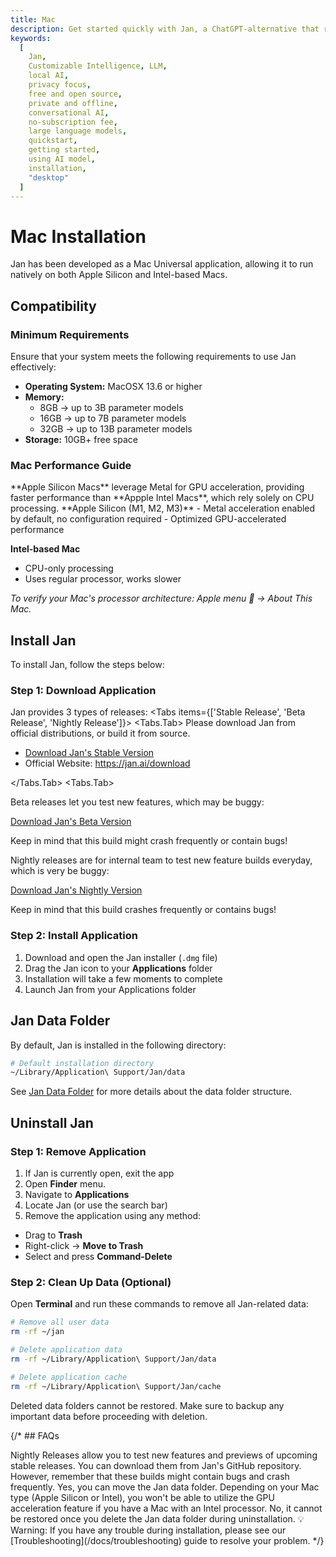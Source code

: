 ```yaml
---
title: Mac
description: Get started quickly with Jan, a ChatGPT-alternative that runs on your own computer, with a local API server. Learn how to install Jan and select an AI model to start chatting.
keywords:
  [
    Jan,
    Customizable Intelligence, LLM,
    local AI,
    privacy focus,
    free and open source,
    private and offline,
    conversational AI,
    no-subscription fee,
    large language models,
    quickstart,
    getting started,
    using AI model,
    installation,
    "desktop"
  ]
---
```





# Mac Installation
Jan has been developed as a Mac Universal application, allowing it to run natively on both Apple Silicon and Intel-based Macs.

## Compatibility
### Minimum Requirements
Ensure that your system meets the following requirements to use Jan effectively:
- **Operating System:** MacOSX 13.6 or higher
- **Memory:**
  - 8GB → up to 3B parameter models
  - 16GB → up to 7B parameter models
  - 32GB → up to 13B parameter models
- **Storage:** 10GB+ free space

### Mac Performance Guide
<Callout type="info">
**Apple Silicon Macs** leverage Metal for GPU acceleration, providing faster performance than **Appple Intel Macs**, which rely solely on CPU processing.
</Callout>
**Apple Silicon (M1, M2, M3)**
- Metal acceleration enabled by default, no configuration required
- Optimized GPU-accelerated performance

**Intel-based Mac**
- CPU-only processing
- Uses regular processor, works slower

_To verify your Mac's processor architecture: Apple menu  → About This Mac._

## Install Jan 

To install Jan, follow the steps below:

<Steps>

### Step 1: Download Application

Jan provides 3 types of releases:
<Tabs items={['Stable Release', 'Beta Release', 'Nightly Release']}>
<Tabs.Tab>
Please download Jan from official distributions, or build it from source.

- [Download Jan's Stable Version](https://app.jan.ai/download/latest/mac-universal)
- Official Website: https://jan.ai/download

</Tabs.Tab>
<Tabs.Tab>

Beta releases let you test new features, which may be buggy:

[Download Jan's Beta Version](https://app.jan.ai/download/beta/mac-universal)

<Callout type="info">
Keep in mind that this build might crash frequently or contain bugs!
</Callout>
</Tabs.Tab>
<Tabs.Tab>

Nightly releases are for internal team to test new feature builds everyday, which is very be buggy:

[Download Jan's Nightly Version](https://app.jan.ai/download/nightly/mac-universal)

<Callout type="info">
Keep in mind that this build crashes frequently or contains bugs!
</Callout>
</Tabs.Tab>
</Tabs>


### Step 2: Install Application 

1. Download and open the Jan installer (`.dmg` file)
2. Drag the Jan icon to your **Applications** folder
3. Installation will take a few moments to complete
4. Launch Jan from your Applications folder

</Steps>


## Jan Data Folder

By default, Jan is installed in the following directory:

```sh
# Default installation directory
~/Library/Application\ Support/Jan/data
```
See [Jan Data Folder](/docs/data-folder) for more details about the data folder structure.


## Uninstall Jan

<Steps>

### Step 1: Remove Application
1. If Jan is currently open, exit the app
2. Open **Finder** menu.
3. Navigate to **Applications**
4. Locate Jan (or use the search bar)
5. Remove the application using any method:
  - Drag to **Trash**
  - Right-click → **Move to Trash**
  - Select and press **Command-Delete**

### Step 2: Clean Up Data (Optional)

Open **Terminal** and run these commands to remove all Jan-related data:
```bash
# Remove all user data
rm -rf ~/jan

# Delete application data
rm -rf ~/Library/Application\ Support/Jan/data

# Delete application cache
rm -rf ~/Library/Application\ Support/Jan/cache
```
</Steps>

<Callout type="warning">
Deleted data folders cannot be restored. Make sure to backup any important data before proceeding with deletion.
</Callout>

{/* ## FAQs

<FAQBox title="What are Nightly Releases, and how can I access them?">
Nightly Releases allow you to test new features and previews of upcoming stable releases. You can download them from Jan's GitHub repository. However, remember that these builds might contain bugs and crash frequently.
</FAQBox>
<FAQBox title="Can I move the Jan data folder to a different location?">
Yes, you can move the Jan data folder.
</FAQBox>
<FAQBox title="How do I enable GPU acceleration for better performance">
Depending on your Mac type (Apple Silicon or Intel), you won't be able to utilize the GPU acceleration feature if you have a Mac with an Intel processor.
</FAQBox>
<FAQBox title="Can I recover the deleted Jan data folder after uninstallation?">
No, it cannot be restored once you delete the Jan data folder during uninstallation.
</FAQBox>

<Callout type="info">
💡 Warning: If you have any trouble during installation, please see our [Troubleshooting](/docs/troubleshooting) guide to resolve your problem.

</Callout>
*/}
